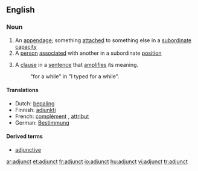 ==English==

===Noun===
{{en-noun}}

# An [[appendage]]; something [[attach]]ed to something else in a [[subordinate]] [[capacity]]
# A [[person]] [[associate]]d with another in a subordinate [[position]]
# {{grammar}} A [[clause]] in a [[sentence]] that [[amplify|amplifies]] its meaning.
#: "for a while" in "I typed for a while".

====Translations====
{{trans-top|appendage}}
*Dutch: [[bepaling]] {{f}}
*Finnish: [[adjunkti]]
*French: [[complément]] {{m}}, [[attribut]] {{m}}
*German: [[Bestimmung]] {{f}}
{{trans-mid}}
{{trans-bottom}}

====Derived terms====
*[[adjunctive]]

[[ar:adjunct]]
[[et:adjunct]]
[[fr:adjunct]]
[[io:adjunct]]
[[hu:adjunct]]
[[vi:adjunct]]
[[tr:adjunct]]